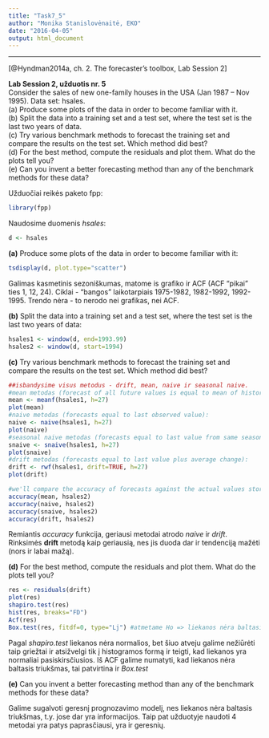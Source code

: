```yaml
---
title: "Task7_5"
author: "Monika Stanislovėnaitė, EKO"
date: "2016-04-05"
output: html_document
---
```

---
[@Hyndman2014a, ch. 2. The forecaster’s toolbox, Lab Session 2]

**Lab Session 2, užduotis nr. 5**  
Consider the sales of new one-family houses in the USA (Jan 1987 – Nov 1995). Data set: hsales.  
(a) Produce some plots of the data in order to become familiar with it.  
(b) Split the data into a training set and a test set, where the test set is the last two years of data.  
(c) Try various benchmark methods to forecast the training set and compare the results on the test set. Which method did best?  
(d) For the best method, compute the residuals and plot them. What do the plots tell you?  
(e) Can you invent a better forecasting method than any of the benchmark methods for these data?  
  
    
Užduočiai reikės paketo fpp:
```r
library(fpp)
```

Naudosime duomenis *hsales*:
```r
d <- hsales
```

**(a)** Produce some plots of the data in order to become familiar with it:
```r
tsdisplay(d, plot.type="scatter")
```
  
Galimas kasmetinis sezoniškumas, matome is grafiko ir ACF (ACF "pikai" ties 1, 12, 24). Ciklai - "bangos" laikotarpiais 1975-1982, 1982-1992, 1992-1995. Trendo nėra - to nerodo nei grafikas, nei ACF.

**(b)** Split the data into a training set and a test set, where the test set is the last two years of data:
```r
hsales1 <- window(d, end=1993.99)
hsales2 <- window(d, start=1994)
```

**(c)** Try various benchmark methods to forecast the training set and compare the results on the test set. Which method did best?
```r
##isbandysime visus metodus - drift, mean, naive ir seasonal naive.
#mean metodas (forecast of all future values is equal to mean of historical data):
mean <- meanf(hsales1, h=27)
plot(mean)
#naive metodas (forecasts equal to last observed value):
naive <- naive(hsales1, h=27)
plot(naive)
#seasonal naive metodas (forecasts equal to last value from same season):
snaive <- snaive(hsales1, h=27)
plot(snaive)
#drift metodas (forecasts equal to last value plus average change):
drift <- rwf(hsales1, drift=TRUE, h=27)
plot(drift)

#we'll compare the accuracy of forecasts against the actual values stored in hsales2:
accuracy(mean, hsales2)
accuracy(naive, hsales2)
accuracy(snaive, hsales2)
accuracy(drift, hsales2)
```
Remiantis *accuracy* funkcija, geriausi metodai atrodo *naive* ir *drift*. Rinksimės **drift** metodą kaip geriausią, nes jis duoda dar ir tendenciją mažėti (nors ir labai mažą).

**(d)** For the best method, compute the residuals and plot them. What do the plots tell you?
```r
res <- residuals(drift)
plot(res)
shapiro.test(res)
hist(res, breaks="FD")
Acf(res)
Box.test(res, fitdf=0, type="Lj") #atmetame Ho => liekanos nėra baltasis triukšmas.
```
Pagal *shapiro.test* liekanos nėra normalios, bet šiuo atveju galime nežiūrėti taip griežtai ir atsižvelgi tik į histogramos formą ir teigti, kad liekanos yra normaliai pasiskirsčiusios.
Iš ACF galime numatyti, kad liekanos nėra baltasis triukšmas, tai patvirtina ir *Box.test*

**(e)** Can you invent a better forecasting method than any of the benchmark methods for these data?

Galime sugalvoti geresnį prognozavimo modelį, nes liekanos nėra baltasis triukšmas, t.y. jose dar yra informacijos. Taip pat užduotyje naudoti 4 metodai yra patys paprasčiausi, yra ir geresnių.

